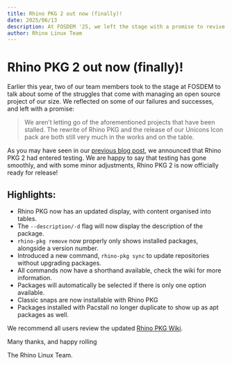 ```yaml
---
title: Rhino PKG 2 out now (finally)!
date: 2025/06/13
description: At FOSDEM '25, we left the stage with a promise to revive some of our stalled projects. After a long development period, we are proud to begin delivering on that promise with the release of Rhino PKG 2
author: Rhino Linux Team
---
```


# Rhino PKG 2 out now (finally)!

Earlier this year, two of our team members took to the stage at FOSDEM to talk about some of the struggles that come with managing an open source project of our size. We reflected on some of our failures and successes, and left with a promise:

> We aren’t letting go of the aforementioned projects that have been stalled. The rewrite of Rhino PKG and the release of our Unicons Icon pack are both still very much in the works and on the table.

As you may have seen in our [previous blog post](https://blog.rhinolinux.org), we announced that Rhino PKG 2 had entered testing. We are happy to say that testing has gone smoothly, and with some minor adjustments, Rhino PKG 2 is now officially ready for release!

## Highlights:

- Rhino PKG now has an updated display, with content organised into tables.
- The `--description/-d` flag will now display the description of the package.
- `rhino-pkg remove` now properly only shows installed packages, alongside a version number.
- Introduced a new command, `rhino-pkg sync` to update repositories without upgrading packages.
- All commands now have a shorthand available, check the wiki for more information.
- Packages will automatically be selected if there is only one option available.
- Classic snaps are now installable with Rhino PKG
- Packages installed with Pacstall no longer duplicate to show up as apt packages as well.

We recommend all users review the updated [Rhino PKG Wiki]().

Many thanks, and happy rolling

The Rhino Linux Team. 
